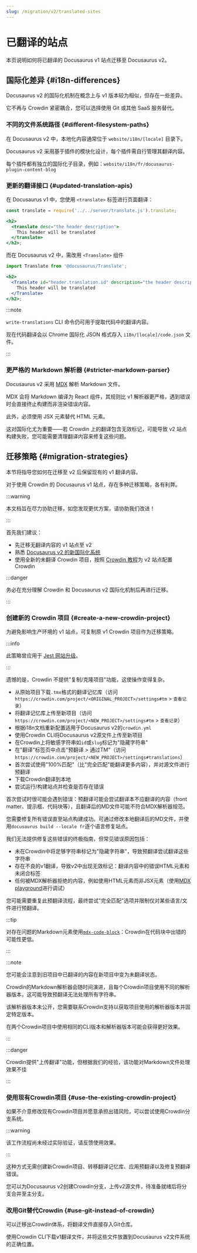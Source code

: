 ```yaml
---
slug: /migration/v2/translated-sites
---
```


# 已翻译的站点

本页说明如何将已翻译的 Docusaurus v1 站点迁移至 Docusaurus v2。

## 国际化差异 {#i18n-differences}

Docusaurus v2 的国际化机制在概念上与 v1 版本较为相似，但存在一些差异。

它不再与 Crowdin 紧密耦合，您可以选择使用 Git 或其他 SaaS 服务替代。

### 不同的文件系统路径 {#different-filesystem-paths}

在 Docusaurus v2 中，本地化内容通常位于 `website/i18n/[locale]` 目录下。

Docusaurus v2 采用基于插件的模块化设计，每个插件需自行管理其翻译内容。

每个插件都有独立的国际化子目录，例如：`website/i18n/fr/docusaurus-plugin-content-blog`

### 更新的翻译接口 {#updated-translation-apis}

在 Docusaurus v1 中，您使用 `<translate>` 标签进行页面翻译：

```jsx
const translate = require('../../server/translate.js').translate;

<h2>
  <translate desc="the header description">
    This header will be translated
  </translate>
</h2>;
```

而在 Docusaurus v2 中，需改用 `<Translate>` 组件

```jsx
import Translate from '@docusaurus/Translate';

<h2>
  <Translate id="header.translation.id" description="the header description">
    This header will be translated
  </Translate>
</h2>;
```

:::note

`write-translations` CLI 命令仍可用于提取代码中的翻译内容。

现在代码翻译会以 Chrome 国际化 JSON 格式存入 `i18n/[locale]/code.json` 文件。

:::

### 更严格的 Markdown 解析器 {#stricter-markdown-parser}

Docusaurus v2 采用 [MDX](https://mdxjs.com/) 解析 Markdown 文件。

MDX 会将 Markdown 编译为 React 组件，其规则比 v1 解析器更严格，遇到错误时会直接终止构建而非渲染错误内容。

此外，必须使用 JSX 元素替代 HTML 元素。

这对国际化尤为重要——若 Crowdin 上的翻译包含无效标记，可能导致 v2 站点构建失败，您可能需要清理翻译内容来修复这些问题。

## 迁移策略 {#migration-strategies}

本节将指导您如何在迁移至 v2 后保留现有的 v1 翻译内容。

对于使用 Crowdin 的 Docusaurus v1 站点，存在多种迁移策略，各有利弊。

:::warning

本文档旨在尽力协助迁移，如您发现更优方案，请协助我们改进！

:::

首先我们建议：

- 先迁移无翻译内容的 v1 站点至 v2
- 熟悉 [Docusaurus v2 的新国际化系统](../../i18n/i18n-introduction.mdx)
- 使用全新的未翻译 Crowdin 项目，按照 [Crowdin 教程](../../i18n/i18n-crowdin.mdx)为 v2 站点配置 Crowdin

:::danger

务必在充分理解 Crowdin 和 Docusaurus v2 国际化机制后再进行迁移。

:::

### 创建新的 Crowdin 项目 {#create-a-new-crowdin-project}

为避免影响生产环境的 v1 站点，可复制原 v1 Crowdin 项目作为迁移策略。

:::info

此策略曾应用于 [Jest 网站升级](https://jestjs.io/blog/2021/03/09/jest-website-upgrade)。

:::

遗憾的是，Crowdin 不提供"复制/克隆项目"功能，这使操作变得复杂。

- 从原始项目下载`.tmx`格式的翻译记忆库（访问`https://crowdin.com/project/<ORIGINAL_PROJECT>/settings#tm` > `查看记录`）
- 将翻译记忆库上传至新项目（访问`https://crowdin.com/project/<NEW_PROJECT>/settings#tm` > `查看记录`）
- 根据i18n文档重新配置适用于Docusaurus v2的`crowdin.yml`
- 使用Crowdin CLI将Docusaurus v2源文件上传至新项目
- 在Crowdin上将敏感字符串如`id`或`slug`标记为"隐藏字符串"
- 在"翻译"标签页中点击"预翻译 > 通过TM"（访问`https://crowdin.com/project/<NEW_PROJECT>/settings#translations`）
- 首次尝试使用"100%匹配"（比"完全匹配"能翻译更多内容），并对源文件进行预翻译
- 下载Crowdin翻译到本地
- 尝试运行/构建站点并检查是否存在错误

首次尝试时很可能会遇到错误：预翻译可能会尝试翻译本不应翻译的内容（front matter、提示框、代码块等），且翻译后的MD文件可能不符合MDX解析器规范。

您需要修复所有错误直至站点构建成功。可通过修改本地翻译后的MD文件，并使用`docusaurus build --locale fr`逐个语言修复站点。

我们无法提供修复这些错误的终极指南，但常见错误原因包括：

- 未在Crowdin中将足够字符串标记为"隐藏字符串"，导致预翻译尝试翻译这些字符串
- 存在不良的v1翻译，导致v2中出现无效标记：翻译内容中的错误HTML元素和未闭合标签
- 任何被MDX解析器拒绝的内容，例如使用HTML元素而非JSX元素（使用[MDX playground](https://mdxjs.com/playground/)进行调试）

您可能需要重复此预翻译流程，最终尝试"完全匹配"选项并限制仅对某些语言/文件进行预翻译。

:::tip

对存在问题的Markdown元素使用[`mdx-code-block`](../../i18n/i18n-crowdin.mdx#mdx-solutions)：Crowdin在代码块中出错的可能性更低。

:::

:::note

您可能会注意到旧项目中已翻译的内容在新项目中变为未翻译状态。

Crowdin的Markdown解析器会随时间演进，且每个Crowdin项目使用不同的解析器版本，这可能导致预翻译无法处理所有字符串。

该解析器版本未公开，您需要联系Crowdin支持以获取项目使用的解析器版本并固定特定版本。

在两个Crowdin项目中使用相同的CLI版本和解析器版本可能会获得更好效果。

:::

:::danger

Crowdin提供"上传翻译"功能，但根据我们的经验，该功能对Markdown文件处理效果不佳

:::

### 使用现有Crowdin项目 {#use-the-existing-crowdin-project}

如果不介意修改现有Crowdin项目并愿意承担出错风险，可以尝试使用Crowdin分支系统。

:::warning

该工作流程尚未经过实际验证，请反馈使用效果。

:::

这种方式无需创建新Crowdin项目、转移翻译记忆库、应用预翻译以及修复预翻译错误。

您可以为Docusaurus v2创建Crowdin分支，上传v2源文件，待准备就绪后将分支合并至主分支。

### 改用Git替代Crowdin {#use-git-instead-of-crowdin}

可以迁移出Crowdin体系，将翻译文件直接存入Git仓库。

使用Crowdin CLI下载v1翻译文件，并将这些文件放置到Docusaurus v2文件系统的正确位置。